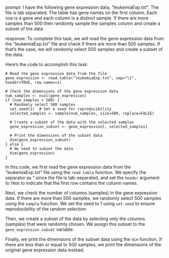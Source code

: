 prompt:
I have the following gene expression data, "leukemiaExp.txt". The file is tab separated. The table has gene names on the first column. Each row is a gene and each column is a distinct sample.  If there are more samples than 500 then randomly sample the samples column and create a subset of the data

response:
To complete this task, we will read the gene expression data from the "leukemiaExp.txt" file and check if there are more than 500 samples. If that's the case, we will randomly select 500 samples and create a subset of the data.

Here's the code to accomplish this task:

```
# Read the gene expression data from the file
gene_expression <- read.table("leukemiaExp.txt", sep="\t", header=TRUE, row.names=1)

# Check the dimensions of the gene expression data
num_samples <- ncol(gene_expression)
if (num_samples > 500) {
  # Randomly select 500 samples
  set.seed(1)  # Set a seed for reproducibility
  selected_samples <- sample(num_samples, size=500, replace=FALSE)
  
  # Create a subset of the data with the selected samples
  gene_expression_subset <- gene_expression[, selected_samples]
  
  # Print the dimensions of the subset data
  dim(gene_expression_subset)
} else {
  # No need to subset the data
  dim(gene_expression)
}
```

In this code, we first read the gene expression data from the "leukemiaExp.txt" file using the `read.table` function. We specify the separator as "\t" since the file is tab-separated, and set the `header` argument to `TRUE` to indicate that the first row contains the column names.

Next, we check the number of columns (samples) in the gene expression data. If there are more than 500 samples, we randomly select 500 samples using the `sample` function. We set the seed to 1 using `set.seed` to ensure reproducibility of the random selection.

Then, we create a subset of the data by selecting only the columns (samples) that were randomly chosen. We assign this subset to the `gene_expression_subset` variable.

Finally, we print the dimensions of the subset data using the `dim` function. If there are less than or equal to 500 samples, we print the dimensions of the original gene expression data instead.
